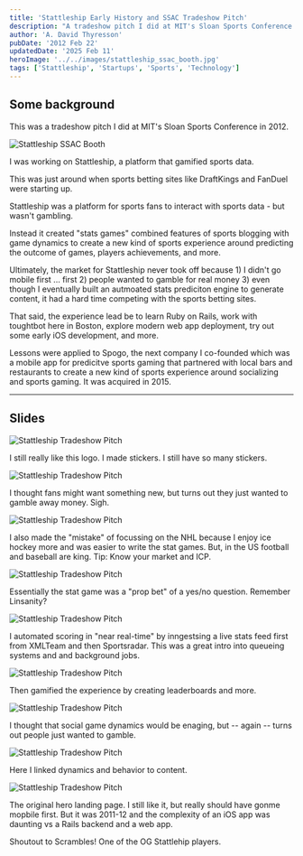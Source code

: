 ```yaml
---
title: 'Stattleship Early History and SSAC Tradeshow Pitch'
description: "A tradeshow pitch I did at MIT's Sloan Sports Conference in 2012 about Stattleship, a platform that gamified sports data."
author: 'A. David Thyresson'
pubDate: '2012 Feb 22'
updatedDate: '2025 Feb 11'
heroImage: '../../images/stattleship_ssac_booth.jpg'
tags: ['Stattleship', 'Startups', 'Sports', 'Technology']
---
```



## Some background

This was a tradeshow pitch I did at MIT's Sloan Sports Conference in 2012.

<Image src={image1} alt="Stattleship SSAC Booth" />

I was working on Stattleship, a platform that gamified sports data.

This was just around when sports betting sites like DraftKings and FanDuel were starting up.

Stattleship was a platform for sports fans to interact with sports data - but wasn't gambling.

Instead it created "stats games" combined features of sports blogging with game dynamics to create a new kind of sports experience around predicting the outcome of games, players achievements, and more.

Ultimately, the market for Stattleship never took off because 1) I didn't go mobile first ... first 2) people wanted to gamble for real money 3) even though I eventually built an autmoated stats prediciton engine to generate content, it had a hard time competing with the sports betting sites.

That said, the experience lead be to learn Ruby on Rails, work with toughtbot here in Boston, explore modern web app deployment, try out some early iOS development, and more.

Lessons were applied to Spogo, the next company I co-founded which was a mobile app for predicitve sports gaming that partnered with local bars and restaurants to create a new kind of sports experience around socializing and sports gaming. It was acquired in 2015.

---

## Slides

<Image src={image2} alt="Stattleship Tradeshow Pitch" />

I still really like this logo. I made stickers. I still have so many stickers.

<Image src={image3} alt="Stattleship Tradeshow Pitch" />

I thought fans might want something new, but turns out they just wanted to gamble away money. Sigh.

<Image src={image4} alt="Stattleship Tradeshow Pitch" />

I also made the "mistake" of focussing on the NHL because I enjoy ice hockey more and was easier to write the stat games. But, in the US football and baseball are king. Tip: Know your market and ICP.

<Image src={image5} alt="Stattleship Tradeshow Pitch" />

Essentially the stat game was a "prop bet" of a yes/no question. Remember Linsanity?

<Image src={image6} alt="Stattleship Tradeshow Pitch" />

I automated scoring in "near real-time" by inngestsing a live stats feed first from XMLTeam and then Sportsradar. This was a great intro into queueing systems and and background jobs.

<Image src={image7} alt="Stattleship Tradeshow Pitch" />

Then gamified the experience by creating leaderboards and more.

<Image src={image8} alt="Stattleship Tradeshow Pitch" />

I thought that social game dynamics would be enaging, but -- again -- turns out people just wanted to gamble.

<Image src={image9} alt="Stattleship Tradeshow Pitch" />

Here I linked dynamics and behavior to content.

<Image src={image10} alt="Stattleship Tradeshow Pitch" />

The original hero landing page. I still like it, but really should have gonme mopbile first. But it was 2011-12 and the complexity of an iOS app was daunting vs a Rails backend and a web app.

Shoutout to Scrambles! One of the OG Stattlehip players.
